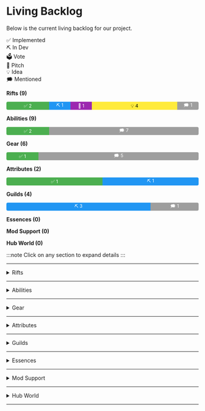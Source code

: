 # Living Backlog

Below is the current living backlog for our project.

<div style={{display: "flex", gap: "8px"}}>
  <div style={{flex: 1, background: "#4caf50", color: "white", textAlign: "center", padding: "4px", borderRadius: "4px"}}>✅ Implemented</div>
  <div style={{flex: 1, background: "#2196f3", color: "white", textAlign: "center", padding: "4px", borderRadius: "4px"}}>⛏️ In Dev</div>
  <div style={{flex: 1, background: "#ff9800", color: "black", textAlign: "center", padding: "4px", borderRadius: "4px"}}>🗳️ Vote</div>
  <div style={{flex: 1, background: "#9c27b0", color: "white", textAlign: "center", padding: "4px", borderRadius: "4px"}}>📄 Pitch</div>
  <div style={{flex: 1, background: "#ffeb3b", color: "black", textAlign: "center", padding: "4px", borderRadius: "4px"}}>💡 Idea</div>
  <div style={{flex: 1, background: "#9e9e9e", color: "white", textAlign: "center", padding: "4px", borderRadius: "4px"}}>🗯️ Mentioned</div>
</div>

<strong>Rifts (9)</strong>
<div style="display: flex; width: 100%; border-radius: 4px; overflow: hidden; background: #ddd; font-size: 12px; margin-bottom: 12px;">
  <div style="flex: 2; background: #4caf50; color: white; display: flex; align-items: center; justify-content: center;">✅ 2</div>
  <div style="flex: 1; background: #2196f3; color: white; display: flex; align-items: center; justify-content: center;">⛏️ 1</div>
  <div style="flex: 1; background: #9c27b0; color: white; display: flex; align-items: center; justify-content: center;">📝 1</div>
  <div style="flex: 4; background: #ffeb3b; color: black; display: flex; align-items: center; justify-content: center;">💡 4</div>
  <div style="flex: 1; background: #9e9e9e; color: white; display: flex; align-items: center; justify-content: center;">🗯️ 1</div>
</div>

<strong>Abilities (9)</strong>
<div style="display: flex; width: 100%; border-radius: 4px; overflow: hidden; background: #ddd; font-size: 12px; margin-bottom: 12px;">
  <div style="flex: 2; background: #4caf50; color: white; display: flex; align-items: center; justify-content: center;">✅ 2</div>
  <div style="flex: 7; background: #9e9e9e; color: white; display: flex; align-items: center; justify-content: center;">🗯️ 7</div>
</div>

<strong>Gear (6)</strong>
<div style="display: flex; width: 100%; border-radius: 4px; overflow: hidden; background: #ddd; font-size: 12px; margin-bottom: 12px;">
  <div style="flex: 1; background: #4caf50; color: white; display: flex; align-items: center; justify-content: center;">✅ 1</div>
  <div style="flex: 5; background: #9e9e9e; color: white; display: flex; align-items: center; justify-content: center;">🗯️ 5</div>
</div>

<strong>Attributes (2)</strong>
<div style="display: flex; width: 100%; border-radius: 4px; overflow: hidden; background: #ddd; font-size: 12px; margin-bottom: 12px;">
  <div style="flex: 1; background: #4caf50; color: white; display: flex; align-items: center; justify-content: center;">✅ 1</div>
  <div style="flex: 1; background: #2196f3; color: white; display: flex; align-items: center; justify-content: center;">⛏️ 1</div>
</div>

<strong>Guilds (4)</strong>
<div style="display: flex; width: 100%; border-radius: 4px; overflow: hidden; background: #ddd; font-size: 12px; margin-bottom: 12px;">
  <div style="flex: 3; background: #2196f3; color: white; display: flex; align-items: center; justify-content: center;">⛏️ 3</div>
  <div style="flex: 1; background: #9e9e9e; color: white; display: flex; align-items: center; justify-content: center;">🗯️ 1</div>
</div>

<strong>Essences (0)</strong>


<strong>Mod Support (0)</strong>


<strong>Hub World (0)</strong>


:::note
Click on any section to expand details
:::

---

<details>
<summary style={{display: "flex", alignItems: "center", lineHeight: "1"}}>
  Rifts
  <span style={{
    display: "flex",
    width: "180px",
    height: "12px",
    marginLeft: "8px",
    borderRadius: "4px",
    overflow: "hidden",
    background: "#ddd",
    alignSelf: "center"
  }}>
    <span style={{flex: 22, background: "#4caf50"}}></span>
    <span style={{flex: 11, background: "#2196f3"}}></span>
    <span style={{flex: 0, background: "#ff9800"}}></span>
    <span style={{flex: 11, background: "#9c27b0"}}></span>
    <span style={{flex: 44, background: "#ffeb3b"}}></span>
    <span style={{flex: 11, background: "#9e9e9e"}}></span>
  </span>
</summary>

✅ Implemented | ⛏️ In Development | 🗳️ Vote | 📝 Pitch | 💡 Idea | 🗯️ Mentioned

- Generation ✅
- Objectives ✅
- Mapper ⛏️
- Shrines 📝
- Stability 💡
- Loot Goblins 💡
- Champions 💡
- Gachapon 💡
- Guild Rooms 🗯️
</details>


---

<details>
<summary>Abilities</summary>
✅ Implemented | ⛏️ In Development | 🗳️ Vote | 📄 Pitch | 💡 Idea | 🗯️ Mentioned

- Mana 🗯️
- AOE ✅
- Projectiles ✅
- DoT 🗯️
- Cloud 🗯️
- Melee 🗯️
- Defensive 🗯️
- Totems 🗯️
- Follower Summons 🗯️

</details>

---

<details>
<summary>Gear</summary>
✅ Implemented | ⛏️ In Development | 🗳️ Vote | 📄 Pitch | 💡 Idea | 🗯️ Mentioned

- Basic Sockets 🗯️
- Runegems ✅
- Ability Based Sockets 🗯️
- Special Sockets 🗯️
- Base Items 🗯️
- Potions 🗯️

</details>

---

<details>
<summary>Attributes</summary>
✅ Implemented | ⛏️ In Development | 🗳️ Vote | 📄 Pitch | 💡 Idea | 🗯️ Mentioned

- Criticals ✅
- Thorns ⛏️

</details>

---

<details>
<summary>Guilds</summary>
✅ Implemented | ⛏️ In Development | 🗳️ Vote | 📄 Pitch | 💡 Idea | 🗯️ Mentioned

- Currency ⛏️
- Stores ⛏️
- Quests ⛏️
- Rankings 🗯️ 

</details>

---

<details>
<summary>Essences</summary>
✅ Implemented | ⛏️ In Development | 🗳️ Vote | 📄 Pitch | 💡 Idea | 🗯️ Mentioned

- TBD

</details>

---

<details>
<summary>Mod Support</summary>
✅ Implemented | ⛏️ In Development | 🗳️ Vote | 📄 Pitch | 💡 Idea | 🗯️ Mentioned

- TBD

</details>

---

<details>
<summary>Hub World</summary>
✅ Implemented | ⛏️ In Development | 🗳️ Vote | 📄 Pitch | 💡 Idea | 🗯️ Mentioned

- TBD

</details>

---
